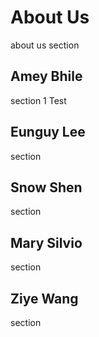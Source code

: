 # About Us

about us section

## Amey Bhile

section 1 Test

## Eunguy Lee

section

## Snow Shen

section

## Mary Silvio

section

## Ziye Wang

section
